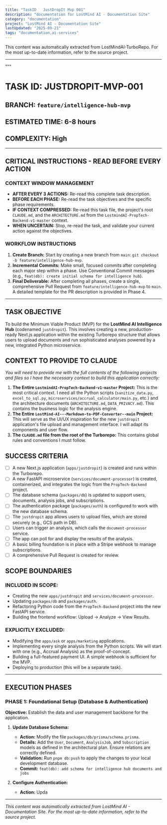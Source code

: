 ```yaml
---
title: "TaskID   JustDropIt Mvp 001"
description: "documentation for LostMind AI - Documentation Site"
category: "documentation"
project: "LostMind AI - Documentation Site"
lastUpdated: "2025-09-21"
tags: "documentation,ai-services"
---
```


<Info>
This content was automatically extracted from LostMindAI-TurboRepo.
For the most up-to-date information, refer to the source project.
</Info>

---

"""
# **TASK ID:** JUSTDROPIT-MVP-001

## **BRANCH:** `feature/intelligence-hub-mvp`

## **ESTIMATED TIME:** 6-8 hours

## **COMPLEXITY:** High

---

## **CRITICAL INSTRUCTIONS - READ BEFORE EVERY ACTION**

### **CONTEXT WINDOW MANAGEMENT**

*   **AFTER EVERY 3 ACTIONS:** Re-read this complete task description.
*   **BEFORE EACH PHASE:** Re-read the task objectives and the specific phase requirements.
*   **IF CONTEXT COMPRESSED:** Re-read this task file, the project's root `CLAUDE.md`, and the `ARCHITECTURE.md` from the `LostmindAI-PropTech-Backend-v1-master` context.
*   **WHEN UNCERTAIN:** Stop, re-read the task, and validate your current action against the objectives.

### **WORKFLOW INSTRUCTIONS**

1.  **Create Branch:** Start by creating a new branch from `main`: `git checkout -b feature/intelligence-hub-mvp`.
2.  **Incremental Commits:** Make small, focused commits after completing each major step within a phase. Use Conventional Commit messages (e.g., `feat(db): create initial schema for intelligence hub`).
3.  **Final Deliverable:** After completing all phases, create a single, comprehensive Pull Request from `feature/intelligence-hub-mvp` to `main`. A detailed template for the PR description is provided in Phase 4.

---

## **TASK OBJECTIVE**

To build the Minimum Viable Product (MVP) for the **LostMind AI Intelligence Hub** (codenamed `justdropit`). This involves creating a new, production-ready Next.js application within the existing Turborepo structure that allows users to upload documents and run sophisticated analyses powered by a new, integrated Python microservice.

## **CONTEXT TO PROVIDE TO CLAUDE**

*You will need to provide me with the full contents of the following projects and files so I have the necessary context to build this application correctly:*

1.  **The Entire `LostmindAI-PropTech-Backend-v1-master` Project:** This is the most critical context. I need all the Python scripts (`sanitize_data.py`, `excel_to_sql.py`, `microservices/accrual_calculator/main.py`, etc.) and the architecture documents (`ARCHITECTURE.md`, `DATA_PRIVACY.md`). This contains the business logic for the analysis engine.
2.  **The Entire `LostMind-AI---Markdown-to-PDF-Converter--main` Project:** This will serve as the UI/UX inspiration for the new `justdropit` application's file upload and management interface. I will adapt its components and user flow.
3.  **The `CLAUDE.md` file from the root of the Turborepo:** This contains global rules and conventions I must follow.

## **SUCCESS CRITERIA**

*   [ ] A new Next.js application (`apps/justdropit`) is created and runs within the Turborepo.
*   [ ] A new FastAPI microservice (`services/document-processor`) is created, containerized, and integrates the logic from the `PropTech-Backend` project.
*   [ ] The database schema (`packages/db`) is updated to support users, documents, analysis jobs, and subscriptions.
*   [ ] The authentication package (`packages/auth`) is configured to work with the new database schema.
*   [ ] The `justdropit` app allows users to upload files, which are stored securely (e.g., GCS path in DB).
*   [ ] Users can trigger an analysis, which calls the `document-processor` service.
*   [ ] The app can poll for and display the results of the analysis.
*   [ ] A basic billing foundation is in place with a Stripe webhook to manage subscriptions.
*   [ ] A comprehensive Pull Request is created for review.

## **SCOPE BOUNDARIES**

### **INCLUDED IN SCOPE:**

*   Creating the new `apps/justdropit` and `services/document-processor`.
*   Updating `packages/db` and `packages/auth`.
*   Refactoring Python code from the `PropTech-Backend` project into the new FastAPI service.
*   Building the frontend workflow: Upload -> Analyze -> View Results.

### **EXPLICITLY EXCLUDED:**

*   Modifying the `apps/ask` or `apps/marketing` applications.
*   Implementing every single analysis from the Python scripts. We will start with one (e.g., Accrual Analysis) as the proof-of-concept.
*   Building a full-featured payment UI. A simple webhook is sufficient for the MVP.
*   Deploying to production (this will be a separate task).

---

## **EXECUTION PHASES**

### **PHASE 1: Foundational Setup (Database & Authentication)**

**Objective:** Establish the data and user management backbone for the application.

1.  **Update Database Schema:**
    *   **Action:** Modify the file `packages/db/prisma/schema.prisma`.
    *   **Details:** Add the `User`, `Document`, `AnalysisJob`, and `Subscription` models as defined in the architectural plan. Ensure relations are correctly defined.
    *   **Validation:** Run `pnpm db:push` to apply the changes to your local development database.
    *   **Commit:** `feat(db): add schema for intelligence hub documents and jobs`

2.  **Configure Authentication:**
    *   **Action:** Upda

---
*This content was automatically extracted from LostMind AI - Documentation Site. For the most up-to-date information, refer to the source project.*
